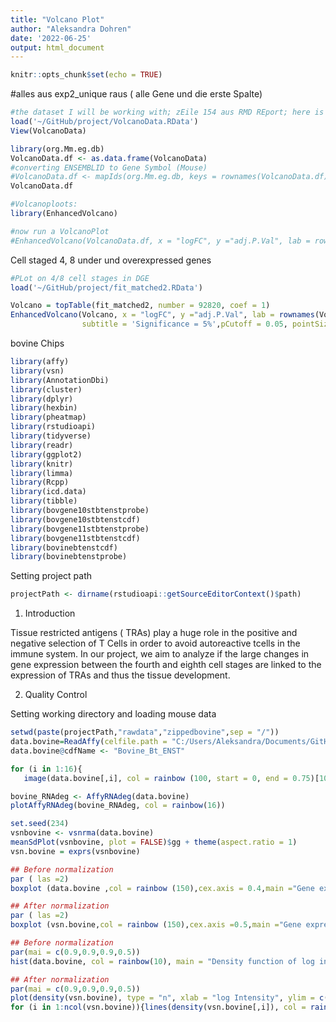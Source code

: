 ```yaml
---
title: "Volcano Plot"
author: "Aleksandra Dohren"
date: '2022-06-25'
output: html_document
---
```


```r
knitr::opts_chunk$set(echo = TRUE)
```

#alles aus exp2_unique raus ( alle Gene und die erste Spalte)
```r
#the dataset I will be working with; zEile 154 aus RMD REport; here is the lsit of top diff. Expr Genes
load('~/GitHub/project/VolcanoData.RData')
View(VolcanoData)

```
```r
library(org.Mm.eg.db)
VolcanoData.df <- as.data.frame(VolcanoData)
#converting ENSEMBLID to Gene Symbol (Mouse)
#VolcanoData.df <- mapIds(org.Mm.eg.db, keys = rownames(VolcanoData.df), keytype = "ENSEMBL", column ="SYMBOL", multiVals="first")
VolcanoData.df

```
```r
#Volcanoploots:
library(EnhancedVolcano)
```

```r
#now run a VolcanoPlot
#EnhancedVolcano(VolcanoData.df, x = "logFC", y ="adj.P.Val", lab = rownames(VolcanoData))

```
Cell staged 4, 8 under und overexpressed genes
```r
#PLot on 4/8 cell stages in DGE
load('~/GitHub/project/fit_matched2.RData')

Volcano = topTable(fit_matched2, number = 92820, coef = 1)
EnhancedVolcano(Volcano, x = "logFC", y ="adj.P.Val", lab = rownames(Volcano),
                subtitle = 'Significance = 5%',pCutoff = 0.05, pointSize = 1, ylim = c(0, 10.5))


```


bovine Chips

```r
library(affy)
library(vsn)
library(AnnotationDbi)
library(cluster)
library(dplyr)
library(hexbin)
library(pheatmap)
library(rstudioapi)
library(tidyverse)
library(readr)
library(ggplot2)
library(knitr)
library(limma)
library(Rcpp)
library(icd.data)
library(tibble)
library(bovgene10stbtenstprobe)
library(bovgene10stbtenstcdf)
library(bovgene11stbtenstprobe)
library(bovgene11stbtenstcdf)
library(bovinebtenstcdf)
library(bovinebtenstprobe)

```

Setting project path
```r
projectPath <- dirname(rstudioapi::getSourceEditorContext()$path)
```
1. Introduction

Tissue restricted antigens ( TRAs) play a huge role in the positive and negative selection of T Cells in order to avoid autoreactive tcells in the immune system. In our project, we aim to analyze if the large changes in gene expression between the fourth and eighth cell stages are linked to the expression of TRAs and thus the tissue development.

2. Quality Control



Setting working directory and loading mouse data
```r
setwd(paste(projectPath,"rawdata","zippedbovine",sep = "/"))
data.bovine=ReadAffy(celfile.path = "C:/Users/Aleksandra/Documents/GitHub/project/rawdata/zippedbovine")
data.bovine@cdfName <- "Bovine_Bt_ENST"
```

```r
for (i in 1:16){
   image(data.bovine[,i], col = rainbow (100, start = 0, end = 0.75)[100:1])}
```


```r
bovine_RNAdeg <- AffyRNAdeg(data.bovine)
plotAffyRNAdeg(bovine_RNAdeg, col = rainbow(16))
```


```r
set.seed(234)
vsnbovine <- vsnrma(data.bovine)
meanSdPlot(vsnbovine, plot = FALSE)$gg + theme(aspect.ratio = 1)
vsn.bovine = exprs(vsnbovine)
```


```r
## Before normalization
par ( las =2)
boxplot (data.bovine ,col = rainbow (150),cex.axis = 0.4,main ="Gene expression bovine embryonic development before normalization")

## After normalization
par ( las =2)
boxplot (vsn.bovine,col = rainbow (150),cex.axis =0.5,main ="Gene expression bovine embryonic development after normalization")
```

```r
## Before normalization
par(mai = c(0.9,0.9,0.9,0.5))
hist(data.bovine, col = rainbow(10), main = "Density function of log intensity bovine ED before normalization")

## After normalization
par(mai = c(0.9,0.9,0.9,0.5))
plot(density(vsn.bovine), type = "n", xlab = "log Intensity", ylim = c(0, 0.6),main = "Density function of log intensity bovine ED after normalization")
for (i in 1:ncol(vsn.bovine)){lines(density(vsn.bovine[,i]), col = rainbow(10)[i])}
```














